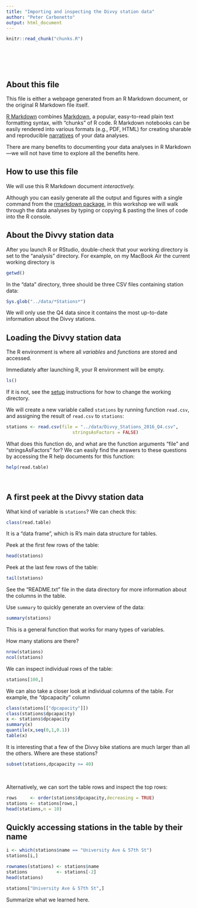 ```yaml
---
title: "Importing and inspecting the Divvy station data"
author: "Peter Carbonetto"
output: html_document
---
```


<!-- Define defaults shared by all workflowr files. -->
```r
knitr::read_chunk("chunks.R")
```

<!-- Update knitr chunk options -->
```r
```

<!-- Insert the date the file was last updated -->
```r
```

<!-- Insert the code version (Git commit SHA1) if Git repository
 exists and R package git2r is installed -->
```r
```
<br>

## About this file

This file is either a webpage generated from an R Markdown document,
or the original R Markdown file itself.

[R Markdown](http://r4ds.had.co.nz/r-markdown.html) combines
[Markdown](http://daringfireball.net/projects/markdown), a popular,
easy-to-read plain text formatting syntax, with "chunks" of R code. R
Markdown notebooks can be easily rendered into various formats (e.g.,
PDF, HTML) for creating sharable and reproducible
[narratives](https://www.oreilly.com/ideas/the-state-of-jupyter) of
your data analyses.

There are many benefits to documenting your data analyses in R
Markdown---we will not have time to explore all the benefits here.
<br>

## How to use this file

We will use this R Markdown document *interactively.*

Although you can easily generate all the output and figures with a
single command from the
[rmarkdown package](https://cran.r-project.org/package=rmarkdown), in
this workshop we will walk through the data analyses by typing or
copying & pasting the lines of code into the R console.
<br>

## About the Divvy station data

After you launch R or RStudio, double-check that your working
directory is set to the "analysis" directory. For example, on my
MacBook Air the current working directory is

```r
getwd()
```

In the "data" directory, three should be three CSV files containing
station data:

```r
Sys.glob("../data/*Stations*")
```

We will only use the Q4 data since it contains the most up-to-date
information about the Divvy stations.
<br>

## Loading the Divvy station data

The R environment is where all *variables* and *functions* are stored
and accessed.

Immediately after launching R, your R environment will be empty.

```r
ls()
```

If it is not, see the [setup](setup.html) instructions for how to
change the working directory.

We will create a new variable called `stations` by running
function `read.csv`, and assigning the result of `read.csv` to
`stations`:

```r
stations <- read.csv(file = "../data/Divvy_Stations_2016_Q4.csv",
                         stringsAsFactors = FALSE)
```

What does this function do, and what are the function arguments "file"
and "stringsAsFactors" for? We can easily find the answers to these
questions by accessing the R help documents for this function:

```r
help(read.table)
```
<br>

## A first peek at the Divvy station data 

What kind of variable is `stations`? We can check this:

```r
class(read.table)
```

It is a "data frame", which is R's main data structure for tables.

Peek at the first few rows of the table:

```r
head(stations)
```

Peek at the last few rows of the table:

```r
tail(stations)
```

See the "README.txt" file in the data directory for more information
about the columns in the table.

Use `summary` to quickly generate an overview of the data:

```r
summary(stations)
```

This is a general function that works for many types of variables.
 
How many stations are there?

```r
nrow(stations)
ncol(stations)
```

We can inspect individual rows of the table:

```r
stations[100,]
```

We can also take a closer look at individual columns of the table. For
example, the "dpcapacity" column

```r
class(stations[["dpcapacity"]])
class(stations$dpcapacity)
x <- stations$dpcapacity
summary(x)
quantile(x,seq(0,1,0.1))
table(x)
```

It is interesting that a few of the Divvy bike stations are much
larger than all the others. Where are these stations? 

```r
subset(stations,dpcapacity >= 40)
```
<br>

Alternatively, we can sort the table rows and inspect the top rows:

```r
rows     <- order(stations$dpcapacity,decreasing = TRUE)
stations <- stations[rows,]
head(stations,n = 10)
```

## Quickly accessing stations in the table by their name

```r
i <- which(stations$name == "University Ave & 57th St")
stations[i,]
```

```r
rownames(stations) <- stations$name
stations           <- stations[-2]
head(stations)
```

```r
stations["University Ave & 57th St",]
```

Summarize what we learned here.
